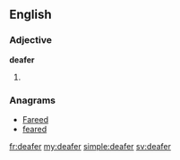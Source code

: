 ==English==

===Adjective===
'''deafer'''

# {{en-comparative of|deaf}}

===Anagrams===
* [[Fareed#English|Fareed]]
* [[feared#English|feared]]

[[fr:deafer]]
[[my:deafer]]
[[simple:deafer]]
[[sv:deafer]]